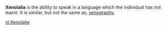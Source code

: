 '''Xenolalia''' is the ability to speak in a language which the individual has not learnt. It is similar, but not the same as, [[xenography]].

{{msg:stub}}
[[nl:Xenolalie]]